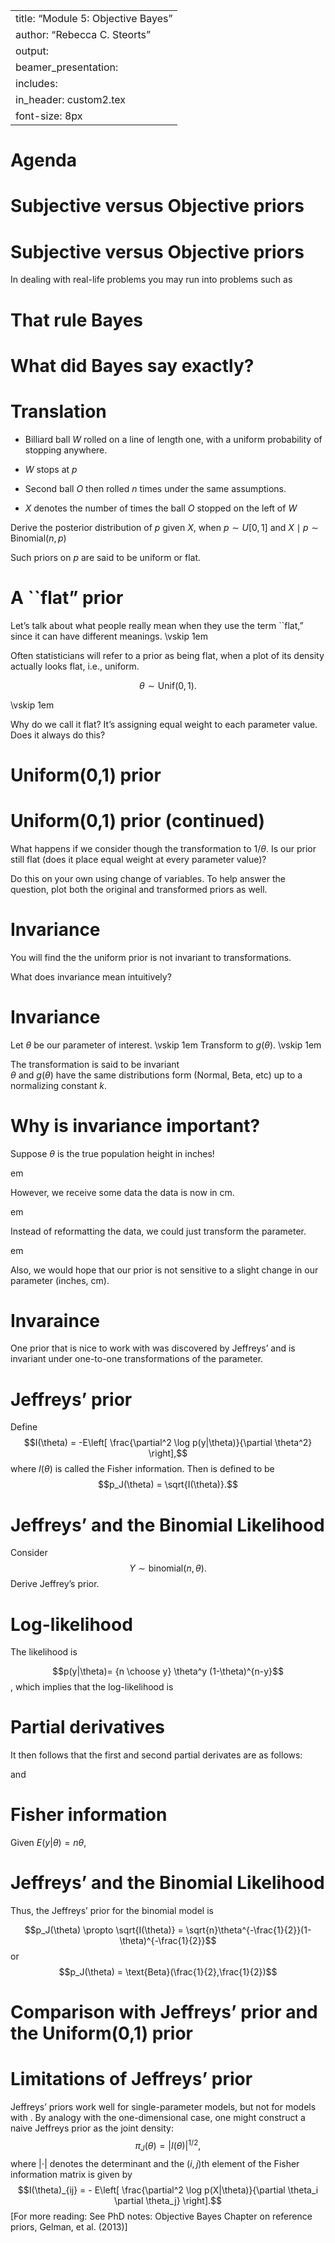 
---
title: "Module 5: Objective Bayes"
author: "Rebecca C. Steorts"
output: 
     beamer_presentation:
      includes: 
          in_header: custom2.tex
font-size: 8px
---


Agenda
===


Subjective versus Objective priors
===

\begin{itemize}
\item Ideally, we would like a \emph{subjective prior}: a prior reflecting our beliefs about the unknown parameter of interest.
\item What are some examples in practice when we have subjective information? 
\item When may we not have subjective information? 
\end{itemize}

Subjective versus Objective priors
===

In dealing with real-life problems you may run into problems such as
\begin{itemize}
\item not having past historical data,
\item not having an expert opinion to base your prior knowledge on (perhaps your research is cutting-edge and new), or
\item as your model becomes more complicated, it becomes hard to know what priors to put on each unknown parameter.
\item What do we do in such situations?
\end{itemize}

That rule Bayes
===

\begin{figure}
  \begin{center}
    \includegraphics[width=0.5\textwidth]{figures/bt1}
  \end{center}
\end{figure}

What did Bayes say exactly?
===

\begin{figure}
  \begin{center}
    \includegraphics[width=0.7\textwidth]{figures/bayespropositioninpaper}
  \end{center}
\end{figure}

Translation
===

- Billiard ball $W$ rolled on a line of length one, with a uniform
probability of stopping anywhere.

- $W$ stops at $p$

- Second ball $O$ then rolled $n$ times under the same assumptions. 

- $X$ denotes the number of times the ball $O$ stopped on the left of $W$


Derive the posterior distribution of $p$ given $X$, when
$p \sim U[0, 1]$ and $X\mid p \sim \text{Binomial}(n, p)$

\vspace{1em}

Such priors on $p$ are said to be uniform or flat. 

A ``flat" prior
===

Let's talk about what people really mean when they use the term ``flat," since it can have different meanings.
\vskip 1em

Often statisticians will refer to a prior as being flat, when a plot of its density actually looks flat, i.e., uniform. 

$$\theta \sim \text{Unif}(0,1).$$

\vskip 1em

Why do we call it flat? It's assigning equal weight to each parameter value. Does it always do this?

Uniform(0,1) prior
===

\begin{figure}
  \begin{center}
    \includegraphics[width=0.7\textwidth]{figures/unif.pdf}
  \end{center}
\end{figure}

Uniform(0,1) prior (continued)
===

What happens if we consider though the transformation to $1/\theta.$ Is our prior still flat (does it place equal weight at every parameter value)?

\vspace*{1em}

Do this on your own using change of variables. To help answer the question, plot both the original and transformed priors as well. 

Invariance
===

You will find the the uniform prior is not invariant to transformations. 

\vspace*{1em}

What does invariance mean intuitively? 

Invariance
===

Let $\theta$ be our parameter of interest. 
\vskip 1em
Transform to $g(\theta).$
\vskip 1em

The transformation is said to be invariant  
$\theta$ and $g(\theta)$ have the same distributions form (Normal, Beta, etc) up to a normalizing constant $k.$

Why is invariance important?
===

Suppose $\theta$ is the true population height in inches! 

\vskip 1 em

However, we receive some data the data is now in cm. 

\vskip 1 em

Instead of reformatting the data, we could just transform the parameter. 

\vskip 1 em

Also, we would hope that our prior is not sensitive to a slight change in our parameter (inches, cm). 

Invaraince
===

One prior that is nice to work with was discovered by Jeffreys' and is invariant under one-to-one transformations of the parameter.\footnote{This is not true for the Uniform(0,1) prior.}

Jeffreys' prior
===

Define 
$$I(\theta) = -E\left[
\frac{\partial^2 \log p(y|\theta)}{\partial \theta^2}
\right],$$ where $I(\theta)$ is called the Fisher information. Then \emph{Jeffreys' prior} is defined to be
$$p_J(\theta) = \sqrt{I(\theta)}.$$


Jeffreys' and the Binomial Likelihood
===

Consider $$Y \sim \text{binomial}(n,\theta).$$
Derive Jeffrey's prior. 

Log-likelihood
===

The likelihood is 

$$p(y|\theta)= {n \choose y} \theta^y (1-\theta)^{n-y}$$, which implies that the log-likelihood is

\begin{align}
\log p(y|\theta)=\log{n \choose y}+y\log \theta+(n-y)\log (1-\theta)
\end{align}

Partial derivatives
===

It then follows that the first and second partial derivates are as follows: 

\begin{align}
\frac{\partial\log p(y|\theta)}{\partial\theta}=\frac{y}{\theta}-\frac{n-y}{1-\theta}
\end{align}

and 

\begin{align}
\frac{\partial^2\log p(y|\theta)}{\partial\theta^2}=\frac{y}{-\theta^2}-\frac{n-y}{(1-\theta)^2}.
\end{align}

Fisher information
===

Given $E(y|\theta)=n\theta$,

\begin{align}
E[\frac{\partial^2\text{log}p(y|\theta)}{\partial\theta^2} | \theta]
&=\frac{E(y| \theta)}{-\theta^2}-\frac{n-E(y|\theta)}{(1-\theta)^2} \\
&= \frac{n\theta}{-\theta^2}-\frac{n-n\theta}{(1-\theta)^2} \\
&= -\frac{n}{\theta}-\frac{n}{(1-\theta)}
\end{align}

\begin{align}
I(\theta) = -E[\frac{\partial^2\text{log}p(y|\theta)}{\partial\theta^2} | \theta]=\frac{n}{\theta}+\frac{n}{(1-\theta)}=\frac{n}{\theta(1-\theta)}.
\end{align}

Jeffreys' and the Binomial Likelihood
===

Thus, the Jeffreys' prior for the binomial model is 

$$p_J(\theta) \propto \sqrt{I(\theta)} = \sqrt{n}\theta^{-\frac{1}{2}}(1-\theta)^{-\frac{1}{2}}$$ or 
$$p_J(\theta) = \text{Beta}(\frac{1}{2},\frac{1}{2})$$ 

Comparison with Jeffreys' prior and the Uniform(0,1) prior
===
\begin{figure}
  \begin{center}
    \includegraphics[width=0.6\textwidth]{figures/Lec7p2fig1.pdf}
    \caption{Comparison of the prior density $\pi_J(\theta)$ with that for a flat prior, which is equivalent to a Beta(1,1) distribution. 
}
  \end{center}
\end{figure}

Limitations of Jeffreys' prior
===

Jeffreys' priors work well for single-parameter models, but not for models with \textcolor{blue}{multidimensional parameters}. By analogy with the one-dimensional case, one might construct a naive Jeffreys prior as the joint density:
$$\pi_J(\theta) = |I(\theta)|^{1/2},$$
where $|\cdot|$ denotes the determinant and the $(i,j)$th element of the Fisher information matrix is given by
$$I(\theta)_{ij} = - E\left[
\frac{\partial^2 \log p(X|\theta)}{\partial \theta_i \partial \theta_j}
\right].$$
[For more reading: See PhD notes: Objective Bayes Chapter on reference priors, Gelman, et al. (2013)]


